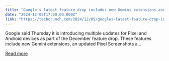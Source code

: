 ```yaml
---
title: "Google’s latest feature drop includes new Gemini extensions and accessibility features"
date: "2024-12-05T17:00:00.000Z"
link: "https://techcrunch.com/2024/12/05/googles-latest-feature-drop-includes-new-gemini-extensions-and-accesiblity-features/"
---
```


Google said Thursday it is introducing multiple updates for Pixel and Android devices as part of the December feature drop. These features include new Gemini extensions, an updated Pixel Screenshots a...

[Read more](https://techcrunch.com/2024/12/05/googles-latest-feature-drop-includes-new-gemini-extensions-and-accesiblity-features/)
